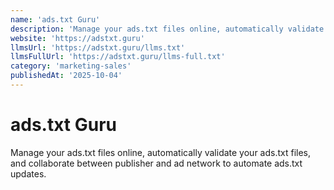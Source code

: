 ```yaml
---
name: 'ads.txt Guru'
description: 'Manage your ads.txt files online, automatically validate your ads.txt files, and collaborate between publisher and ad network to automate ads.txt updates.'
website: 'https://adstxt.guru'
llmsUrl: 'https://adstxt.guru/llms.txt'
llmsFullUrl: 'https://adstxt.guru/llms-full.txt'
category: 'marketing-sales'
publishedAt: '2025-10-04'
---
```


# ads.txt Guru

Manage your ads.txt files online, automatically validate your ads.txt files, and collaborate between publisher and ad network to automate ads.txt updates.
